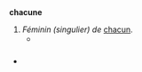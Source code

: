 == {{langue|fr}} ==
=== {{S|pronom indéfini|fr|flexion}} ===
{{fr-accord-ind|m=chacun|pm=ʃa.kœ̃|pf=ʃa.kyn}}
{{fr-accord-un|ms=chacun|pron=ʃa.k|pf=ʃa.kyn}}
'''chacune''' {{pron|ʃa.kyn|fr}} {{s}}
# ''Féminin (singulier) de'' [[chacun]].
#* {{exemple | lang=fr
 | Lino est apparu par la porte d'entrée, en se frottant les mains l'une contre l'autre pour les réchauffer. De la buée sortait de sa bouche à '''chacune''' de ses respirations.
 | source=Mélisa Godet, ''Les Augustins'', éd. Jean-Claude Lattès, 2014}}

=== {{S|prononciation}} ===
* {{écouter|lang=fr|France (Brétigny-sur-Orge)||audio=LL-Q150 (fra)-Pamputt-chacune.wav}}

=== {{S|anagrammes}} ===
{{voir anagrammes|fr}}
